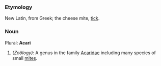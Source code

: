 ===Etymology===
New Latin, from Greek; the cheese mite, [[tick]].
===Noun===
Plural: '''Acari'''
#''(Zoölogy):'' A genus in the family [[Acaridae]] including many species of small [[mite]]s.